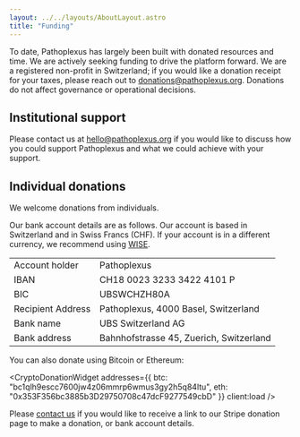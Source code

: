 ```yaml
---
layout: ../../layouts/AboutLayout.astro
title: "Funding"
---
```



To date, Pathoplexus has largely been built with donated resources and time. We are actively seeking funding to drive the platform forward. We are a registered non-profit in Switzerland; if you would like a donation receipt for your taxes, please reach out to donations@pathoplexus.org. Donations do not affect governance or operational decisions.

## Institutional support
Please contact us at hello@pathoplexus.org if you would like to discuss how you could support Pathoplexus and what we could achieve with your support.

## Individual donations

We welcome donations from individuals. 

Our bank account details are as follows. Our account is based in Switzerland and in Swiss Francs (CHF). If your account is in a different currency, we recommend using [WISE](https://wise.com/).

<table class="my-3 border-collapse border border-gray-200 rounded-lg">
  <tbody>
    <tr class="bg-gray-50">
      <td class="border border-gray-200 px-4 py-2 font-medium text-xs">Account holder</td>
      <td class="border border-gray-200 px-4 py-2 text-xs">Pathoplexus</td>
    </tr>
    <tr>
      <td class="border border-gray-200 px-4 py-2 font-medium text-xs">IBAN</td>
      <td class="border border-gray-200 px-4 py-2 text-xs font-mono">CH18 0023 3233 3422 4101 P</td>
    </tr>
    <tr class="bg-gray-50">
      <td class="border border-gray-200 px-4 py-2 font-medium text-xs">BIC</td>
      <td class="border border-gray-200 px-4 py-2 text-xs font-mono">UBSWCHZH80A</td>
    </tr>
    <tr>
      <td class="border border-gray-200 px-4 py-2 font-medium text-xs">Recipient Address</td>
      <td class="border border-gray-200 px-4 py-2 text-xs">Pathoplexus, 4000 Basel, Switzerland</td>
    </tr>
    <tr>
      <td class="border border-gray-200 px-4 py-2 font-medium text-xs">Bank name</td>
      <td class="border border-gray-200 px-4 py-2 text-xs">UBS Switzerland AG</td>
    </tr>
    <tr>
      <td class="border border-gray-200 px-4 py-2 font-medium text-xs">Bank address</td>
      <td class="border border-gray-200 px-4 py-2 text-xs">Bahnhofstrasse 45, Zuerich, Switzerland</td>
    </tr>
  </tbody>
</table>




You can also donate using Bitcoin or Ethereum:


<CryptoDonationWidget 
  addresses={{
    btc: "bc1qlh9escc7600jw4z06mmrp6wmus3gy2h5q84ltu",
    eth: "0x353F356bc3885b3D29750708c47dcF9277549cbD"
  }}
  client:load
/>

Please <a href="mailto:donations@pathoplexus.org">contact us</a> if you would like to receive a link to our Stripe donation page to make a donation, or bank account details.
